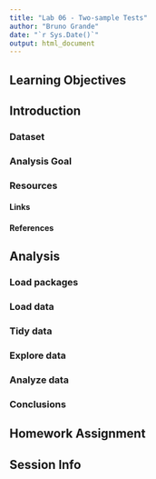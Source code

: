 ```yaml
---
title: "Lab 06 - Two-sample Tests"
author: "Bruno Grande"
date: "`r Sys.Date()`"
output: html_document
---
```


## Learning Objectives



## Introduction

### Dataset



### Analysis Goal



### Resources

#### Links



#### References



## Analysis

### Load packages



### Load data



### Tidy data



### Explore data



### Analyze data



### Conclusions



## Homework Assignment



## Session Info

